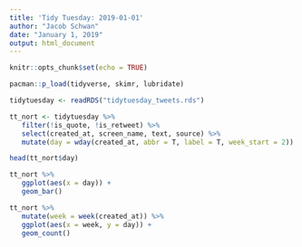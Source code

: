 ```yaml
---
title: 'Tidy Tuesday: 2019-01-01'
author: "Jacob Schwan"
date: "January 1, 2019"
output: html_document
---
```


```r
knitr::opts_chunk$set(echo = TRUE)
```

```r
pacman::p_load(tidyverse, skimr, lubridate)
```

```r
tidytuesday <- readRDS("tidytuesday_tweets.rds")
```

```r
tt_nort <- tidytuesday %>%
   filter(!is_quote, !is_retweet) %>%
   select(created_at, screen_name, text, source) %>%
   mutate(day = wday(created_at, abbr = T, label = T, week_start = 2))
```


```r
head(tt_nort$day)
```

```r
tt_nort %>%
   ggplot(aes(x = day)) +
   geom_bar()
```

```r
tt_nort %>%
   mutate(week = week(created_at)) %>%
   ggplot(aes(x = week, y = day)) +
   geom_count()
```

